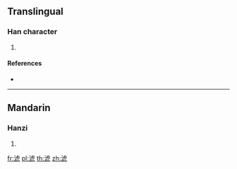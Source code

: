 {{character info/new}}
==Translingual==

===Han character===
{{Han char|rn=85|rad=水|as=08|sn=11|four=31114|canj=EYPN,EYPU|ids=⿰氵虎}}

# {{defn|Han|sort=水08}}

====References====
* {{Han ref|kx=0632.040|dkj=17689|hdz=31648.030|uh=6DF2|ud=28146|bh=D641|bd=54849}}

----

==Mandarin==

===Hanzi===
{{cmn-hanzi|pin=[[biāo]] ([[biao1]]), [[hǔ]] ([[hu3]])|wg=piao<sup>1</sup>, hu<sup>3</sup>}}

# {{defn|lang=cmn|sort=水08}}

[[fr:淲]]
[[pl:淲]]
[[th:淲]]
[[zh:淲]]